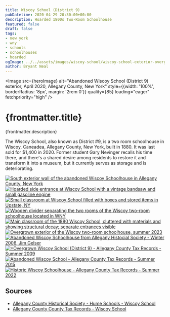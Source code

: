 ```yaml
---
title: Wiscoy School (District 9)
pubDatetime: 2020-04-29 20:30:00+00:00
description: Hoarded 1800s Two-Room Schoolhouse
featured: false
draft: false
tags:
- new york
- wny
- schools
- schoolhouses
- hoarded
ogImage: ../../assets/images/wiscoy-school/wiscoy-school-exterior-overgrown-summer-2023.jpg
author: Bryant Neal
---
```





<Image 
  src={heroImage} 
  alt="Abandoned Wiscoy School (District 9) exterior, April 2020, Allegany County, New York" 
  style={{width: '100%', borderRadius: '8px', margin: '2rem 0'}}
  quality={85}
  loading="eager"
  fetchpriority="high"
/>

# {frontmatter.title}
<p className="post-tagline" style={{ color: "#b9975c" }}>{frontmatter.description}</p>

The Wiscoy School, also known as District #9, is a two room schoolhouse in Wiscoy, Caneadea, Allegany County, New York, built in 1880. It was last sold for $1,400 in 2020. Former student Gary Nevinger recalls his time there, and there's a shared desire among residents to restore it and transform it into a museum, but it currently serves as storage and is deteriorating.

<div className="gallery gallery--two">

<a href={exterior1.src} className="glightbox gallery-item" data-gallery="wiscoy-school" data-title="South Exterior Wall">
  <Image 
    src={exterior1} 
    alt="South exterior wall of the abandoned Wiscoy Schoolhouse in Allegany County, New York" 
    className="gallery-image" 
    style={{width: '100%', aspectRatio: '16 / 9', objectFit: 'cover', borderRadius: '8px', transition: 'transform 0.3s ease'}}
    quality={75}
    widths={[300, 600, 900]}
    sizes="(max-width: 480px) 100vw, (max-width: 768px) 50vw, 33vw"
    loading="eager"
    fetchpriority="high"
  />
</a>

<a href={interior1.src} className="glightbox gallery-item" data-gallery="wiscoy-school" data-title="Side Entrance Interior - Vintage Bandsaw and OHV Engine">
  <Image 
    src={interior1} 
    alt="Hoarded side entrance at Wiscoy School with a vintage bandsaw and small gasoline engine" 
    className="gallery-image" 
    style={{width: '100%', aspectRatio: '16 / 9', objectFit: 'cover', borderRadius: '8px', transition: 'transform 0.3s ease'}}
    quality={75}
    widths={[300, 600, 900]}
    sizes="(max-width: 480px) 100vw, (max-width: 768px) 50vw, 33vw"
    loading="lazy"
  />
</a>

<a href={interior2.src} className="glightbox gallery-item" data-gallery="wiscoy-school" data-title="Small Class Room">
  <Image 
    src={interior2} 
    alt="Small classroom at Wiscoy School filled with boxes and stored items in Upstate, NY" 
    className="gallery-image" 
    style={{width: '100%', aspectRatio: '16 / 9', objectFit: 'cover', borderRadius: '8px', transition: 'transform 0.3s ease'}}
    quality={75}
    widths={[300, 600, 900]}
    sizes="(max-width: 480px) 100vw, (max-width: 768px) 50vw, 33vw"
    loading="lazy"
  />
</a>

<a href={interior3.src} className="glightbox gallery-item" data-gallery="wiscoy-school" data-title="Classroom Divider">
  <Image 
    src={interior3} 
    alt="Wooden divider separating the two rooms of the Wiscoy two-room schoolhouse located in WNY" 
    className="gallery-image" 
    style={{width: '100%', aspectRatio: '16 / 9', objectFit: 'cover', borderRadius: '8px', transition: 'transform 0.3s ease'}}
    quality={75}
    widths={[300, 600, 900]}
    sizes="(max-width: 480px) 100vw, (max-width: 768px) 50vw, 33vw"
    loading="lazy"
  />
</a>

<a href={interior4.src} className="glightbox gallery-item" data-gallery="wiscoy-school" data-title="Hoarded Main Class Room - Seperate Entrances">
  <Image 
    src={interior4} 
    alt="Main classroom of the 1880 Wiscoy School, cluttered with materials and showing structural decay; separate entrances visible" 
    className="gallery-image" 
    style={{width: '100%', aspectRatio: '16 / 9', objectFit: 'cover', borderRadius: '8px', transition: 'transform 0.3s ease'}}
    quality={75}
    widths={[300, 600, 900]}
    sizes="(max-width: 480px) 100vw, (max-width: 768px) 50vw, 33vw"
    loading="lazy"
  />
</a>

<a href={exterior2.src} className="glightbox gallery-item" data-gallery="wiscoy-school" data-title="Summer 2023 - Overgrown Exterior">
  <Image 
    src={exterior2} 
    alt="Overgrown exterior of the Wiscoy two-room schoolhouse, summer 2023" 
    className="gallery-image" 
    style={{width: '100%', aspectRatio: '16 / 9', objectFit: 'cover', borderRadius: '8px', transition: 'transform 0.3s ease'}}
    quality={75}
    widths={[300, 600, 900]}
    sizes="(max-width: 480px) 100vw, (max-width: 768px) 50vw, 33vw"
    loading="lazy"
  />
</a>

<a href={historic1.src} className="glightbox gallery-item" data-gallery="wiscoy-school" data-title="Winter 2006 *Photo by Jim Gelser*">
  <Image 
    src={historic1} 
    alt="Abandoned Wiscoy Schoolhouse from Allegany Histocial Society - Winter 2006, Jim Gelser" 
    className="gallery-image" 
    style={{width: '100%', aspectRatio: '16 / 9', objectFit: 'cover', borderRadius: '8px', transition: 'transform 0.3s ease'}}
    quality={75}
    widths={[300, 600, 900]}
    sizes="(max-width: 480px) 100vw, (max-width: 768px) 50vw, 33vw"
    loading="lazy"
  />
</a>

<a href={historic2.src} className="glightbox gallery-item" data-gallery="wiscoy-school" data-title="August 2009 *Image Courtesy of Allegany County*">
  <Image 
    src={historic2} 
    alt="=Overgrown Wiscoy School (District 9) - Allegany County Tax Records - Summer 2009" 
    className="gallery-image" 
    style={{width: '100%', aspectRatio: '16 / 9', objectFit: 'cover', borderRadius: '8px', transition: 'transform 0.3s ease'}}
    quality={75}
    widths={[300, 600, 900]}
    sizes="(max-width: 480px) 100vw, (max-width: 768px) 50vw, 33vw"
    loading="lazy"
  />
</a>

<a href={historic3.src} className="glightbox gallery-item" data-gallery="wiscoy-school" data-title="July 2015 *Image Courtesy of Allegany County*">
  <Image 
    src={historic3} 
    alt="Abandoned Wiscoy School - Allegany County Tax Records - Summer 2015" 
    className="gallery-image" 
    style={{width: '100%', aspectRatio: '16 / 9', objectFit: 'cover', borderRadius: '8px', transition: 'transform 0.3s ease'}}
    quality={75}
    widths={[300, 600, 900]}
    sizes="(max-width: 480px) 100vw, (max-width: 768px) 50vw, 33vw"
    loading="lazy"
  />
</a>

<a href={historic4.src} className="glightbox gallery-item" data-gallery="wiscoy-school" data-title="June 2022 *Image Courtesy of Allegany County*">
  <Image 
    src={historic4} 
    alt="Historic Wiscoy Schoolhouse - Allegany County Tax Records - Summer 2022" 
    className="gallery-image" 
    style={{width: '100%', aspectRatio: '16 / 9', objectFit: 'cover', borderRadius: '8px', transition: 'transform 0.3s ease'}}
    quality={75}
    widths={[300, 600, 900]}
    sizes="(max-width: 480px) 100vw, (max-width: 768px) 50vw, 33vw"
    loading="lazy"
  />
</a>

</div>

<div aria-hidden="true" style={{ height: 0 }} />

## Sources

- [Allegany County Historical Society - Hume Schools - Wiscoy School](https://www.alleganyhistory.org/places/schools/f-j238/town-of-hume/1726-wiscoy-school-district-9)
- [Allegany County County Tax Records - Wiscoy School](https://www.alleganyco.gov/departments/real-property/)


